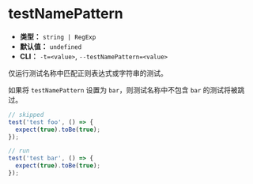 # testNamePattern

- **类型：** `string | RegExp`
- **默认值：** `undefined`
- **CLI：** `-t=<value>`, `--testNamePattern=<value>`

仅运行测试名称中匹配正则表达式或字符串的测试。

如果将 `testNamePattern` 设置为 `bar`，则测试名称中不包含 `bar` 的测试将被跳过。

```ts
// skipped
test('test foo', () => {
  expect(true).toBe(true);
});

// run
test('test bar', () => {
  expect(true).toBe(true);
});
```
